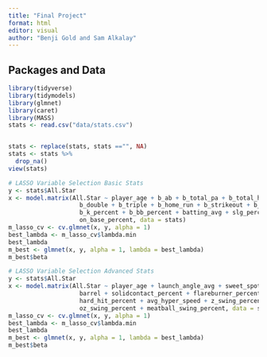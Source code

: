 ```yaml
---
title: "Final Project"
format: html
editor: visual
author: "Benji Gold and Sam Alkalay"
---
```


## Packages and Data

```r
library(tidyverse)
library(tidymodels) 
library(glmnet)
library(caret) 
library(MASS)
stats <- read.csv("data/stats.csv")


stats <- replace(stats, stats =="", NA)
stats <- stats %>%
  drop_na()
view(stats)
```

```r
# LASSO Variable Selection Basic Stats
y <- stats$All.Star
x <- model.matrix(All.Star ~ player_age + b_ab + b_total_pa + b_total_hits + 
                    b_double + b_triple + b_home_run + b_strikeout + b_walk +
                    b_k_percent + b_bb_percent + batting_avg + slg_percent +
                    on_base_percent, data = stats)
m_lasso_cv <- cv.glmnet(x, y, alpha = 1)
best_lambda <- m_lasso_cv$lambda.min
best_lambda
m_best <- glmnet(x, y, alpha = 1, lambda = best_lambda)
m_best$beta
```

```r
# LASSO Variable Selection Advanced Stats
y <- stats$All.Star
x <- model.matrix(All.Star ~ player_age + launch_angle_avg + sweet_spot_percent + 
                    barrel + solidcontact_percent + flareburner_percent + 
                    hard_hit_percent + avg_hyper_speed + z_swing_percent + 
                    oz_swing_percent + meatball_swing_percent, data = stats)
m_lasso_cv <- cv.glmnet(x, y, alpha = 1)
best_lambda <- m_lasso_cv$lambda.min
best_lambda
m_best <- glmnet(x, y, alpha = 1, lambda = best_lambda)
m_best$beta
```